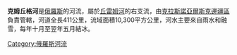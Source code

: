 '''克姆丘格河'''是[[俄羅斯|俄羅斯]]的河流，屬於[[丘雷姆河|丘雷姆河]]的右支流，由[[克拉斯諾亞爾斯克邊疆區|克拉斯諾亞爾斯克邊疆區]]負責管轄，河道全長411公里，流域面積10,300平方公里，河水主要來自雨水和融雪，每年十月至翌年五月結冰。

{{Russia-geo-stub}}
[[Category:俄羅斯河流|Category:俄羅斯河流]]